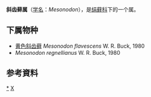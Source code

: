 {{Automatic Taxobox
| taxon = Mesonodon
| authority = Hampe
}}

'''斜齿藓属'''（[[学名|学名]]：''Mesonodon''），是[[绢藓科|绢藓科]]下的一个属。

==下属物种==
* [[黄色斜齿藓|黄色斜齿藓]] ''Mesonodon flavescens'' W. R. Buck, 1980
* ''Mesonodon regnellianus'' W. R. Buck, 1980

==参考資料==
{{reflist}}

{{taxonbar}}
[[Category:_斜齿藓属|*]]
[[Category:_绢藓科|X]]